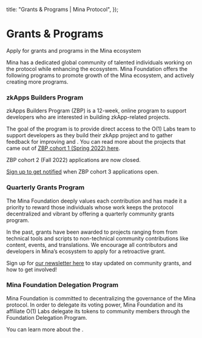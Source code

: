   title: "Grants & Programs | Mina Protocol",
});

# Grants & Programs

Apply for grants and programs in the Mina ecosystem

Mina has a dedicated global community of talented individuals working on the protocol while enhancing the ecosystem. Mina Foundation offers the following programs to promote growth of the Mina ecosystem, and actively creating more programs.

### zkApps Builders Program

zkApps Builders Program (ZBP) is a 12-week, online program to support developers who are interested in building zkApp-related projects.

The goal of the program is to provide direct access to the O(1) Labs team to support developers as they build their zkApp project and to gather feedback for improving <DocLink copy="SnarkyJS" url="/zkapps/snarkyjs-reference" /> and <DocLink copy="zkApps" url="/zkapps" />. You can read more about the projects that came out of [ZBP cohort 1 (Spring 2022) here](https://minaprotocol.com/blog/zkapps-builders-program-spring-2022-wrapup).

ZBP cohort 2 (Fall 2022) applications are now closed. 

<a href="https://forms.gle/HWcqjj4RuCBFUAU18">Sign up to get notified</a> when ZBP cohort 3 applications open.

### Quarterly Grants Program

The Mina Foundation deeply values each contribution and has made it a priority to reward those individuals whose work keeps the protocol decentralized and vibrant by offering a quarterly community grants program. 

In the past, grants have been awarded to projects ranging from from technical tools and scripts to non-technical community contributions like content, events, and translations. We encourage all contributors and developers in Mina’s ecosystem to apply for a retroactive grant.

Sign up for [our newsletter here](http://www2.minaprotocol.com/2022-summer-zkapps-builders-program) to stay updated on community grants, and how to get involved!

### Mina Foundation Delegation Program

Mina Foundation is committed to decentralizing the governance of the Mina protocol. In order to delegate its voting power, Mina Foundation and its affiliate O(1) Labs delegate its tokens to community members through the Foundation Delegation Program. 

You can learn more about the <DocLink copy="Delegation Program here" url="/node-operators/foundation-delegation-program" />.
